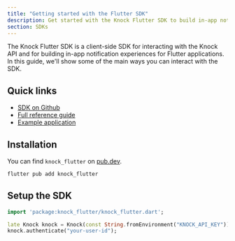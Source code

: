 ```yaml
---
title: "Getting started with the Flutter SDK"
description: Get started with the Knock Flutter SDK to build in-app notification experiences.
section: SDKs
---
```


The Knock Flutter SDK is a client-side SDK for interacting with the Knock API and for building in-app notification experiences for Flutter applications. In this guide, we'll show some of the main ways you can interact with the SDK.

## Quick links

- [SDK on Github](https://github.com/knocklabs/knock-flutter)
- [Full reference guide](/in-app-ui/flutter/reference)
- [Example application](https://github.com/knocklabs/knock-flutter/tree/main/example)

## Installation

You can find `knock_flutter` on [pub.dev](https://pub.dev/packages/knock_flutter).

```bash
flutter pub add knock_flutter
```

## Setup the SDK

```dart
import 'package:knock_flutter/knock_flutter.dart';

late Knock knock = Knock(const String.fromEnvironment("KNOCK_API_KEY"));
knock.authenticate("your-user-id");
```
